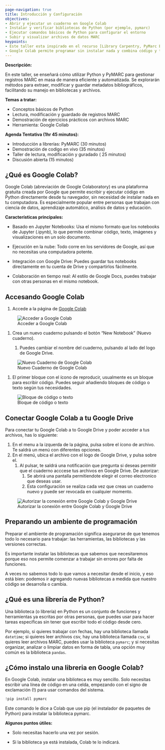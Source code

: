 ```yaml
---
page-navigation: true
title: Introducción y Configuración
objectives:
- Abrir y ejecutar un cuaderno en Google Colab
- Instalar y verificar bibliotecas de Python (por ejemplo, pymarc)
- Ejecutar comandos básicos de Python para configurar el entorno
- Subir y visualizar archivos de datos MARC
keypoints:
- Este taller esta inspirado en el recurso [Library Carpentry, PyMarc Basics](https://carpentries-incubator.github.io/pymarc_basics/aio/index.html).
- Google Colab permite programar sin instalar nada y combina código y texto en un mismo lugar. 
---
```


**Descripción:** 

En este taller, se enseñará cómo utilizar Python y PyMARC para gestionar registros MARC en masa de manera eficiente y automatizada. Se explorarán métodos para extraer, modificar y guardar metadatos bibliográficos, facilitando su manejo en bibliotecas y archivos.
 
**Temas a tratar:**

- Conceptos básicos de Python
- Lectura, modificación y guardado de registros MARC
- Demostración de ejercicios prácticos con archivos MARC
- Herramienta: Google Collab
 
**Agenda Tentativa (1hr 45 minutos):**

- Introducción a librerías: PyMARC (30 minutos)
- Demostración de codigo en vivo (35 minutos)
- Taller de lectura, modificación y guradado ( 25 minutos)
- Discusión abierta (15 minutos)

## ¿Qué es Google Colab?

Google Colab (abreviación de Google Colaboratory) es una plataforma gratuita creada por Google que permite escribir y ejecutar código en Python directamente desde tu navegador, sin necesidad de instalar nada en tu computadora. Es especialmente popular entre personas que trabajan con ciencia de datos, aprendizaje automático, análisis de datos y educación.

**Características principales:**

- Basado en Jupyter Notebooks: Usa el mismo formato que los notebooks de Jupyter (.ipynb), lo que permite combinar código, texto, imágenes y visualizaciones en un solo documento.

- Ejecución en la nube: Todo corre en los servidores de Google, así que no necesitas una computadora potente.

- Integración con Google Drive: Puedes guardar tus notebooks directamente en tu cuenta de Drive y compartirlos fácilmente.

- Colaboración en tiempo real: Al estilo de Google Docs, puedes trabajar con otras personas en el mismo notebook. 


## Accesando Google Colab

1. Accede a la página de [Google Colab](https://colab.research.google.com/)

![Acceder a Google Colab](img/access_google_collab.png)
   
1. Crea un nuevo cuaderno pulsando el botón "New Notebook" (Nuevo cuaderno).
   
   1. Puedes cambiar el nombre del cuaderno, pulsando al lado del logo de Google Drive.

![Nuevo Cuaderno de Google Colab](img/new_colab_notebook.png)

1. El primer bloque con el ícono de reproducir, usualmente es un bloque para escribir código. Puedes seguir añadiendo bloques de código o texto según tus necesidades. 

![Bloque de código o texto](img/block_code_text.png)

## Conectar Google Colab a tu Google Drive

Para conectar tu Google Colab a to Google Drive y poder acceder a tus archivos, has lo siguiente:

   1. En el menu a la izquerda de la página, pulsa sobre el ícono de archivo. Te saldrá un menú con diferentes opciones. 
   2. En el menú, ubica el archivo con el logo de Google Drive, y pulsa sobre el.
      1. Al pulsar, te saldrá una notificación que pregunta si deseas permitir que el cuaderno acccese tus archivos en Google Drive. De autorizar:
         1. Se abrirá una pantalla permitiendote elegir el correo electronico que deseas usar.
         2. Esta configuración se realiza cada vez que creas un cuaderno nuevo y puede ser revocada en cualquier momento. 
   
![Autorizar la conexión entre Google Colab y Google Drive](img/authorizing_drive_colab.png)


## Preparando un ambiente de programación

Preparar el ambiente de programación significa asegurarse de que tenemos todo lo necesario para trabajar: las herramientas, las bibliotecas y las versiones correctas.

Es importante instalar las bibliotecas que sabemos que necesitaremos porque eso nos permite comenzar a trabajar sin errores por falta de funciones.

A veces no sabemos todo lo que vamos a necesitar desde el inicio, y eso está bien: podemos ir agregando nuevas bibliotecas a medida que nuestro código se desarrolla o cambia.


## ¿Qué es una librería de Python?

Una biblioteca (o librería) en Python es un conjunto de funciones y herramientas ya escritas por otras personas, que puedes usar para hacer tareas específicas sin tener que escribir todo el código desde cero.

Por ejemplo, si quieres trabajar con fechas, hay una biblioteca llamada `datetime`; si quieres leer archivos csv, hay una biblioteca llamada `csv`, si quieres leer archivos MARC, puedes usar la biblioteca `pymarc`; y si necesitas organizar, analizar o limpiar datos en forma de tabla, una opción muy común es la biblioteca `pandas`.

## ¿Cómo instalo una libreria en Google Colab?

En Google Colab, instalar una biblioteca es muy sencillo. Solo necesitas escribir una línea de código en una celda, empezando con el signo de exclamación (!) para usar comandos del sistema.

```python

!pip install pymarc

```

Este comando le dice a Colab que use pip (el instalador de paquetes de Python) para instalar la biblioteca pymarc.

**Algunos puntos útiles:**

- Solo necesitas hacerlo una vez por sesión.

- Si la biblioteca ya está instalada, Colab te lo indicará.

